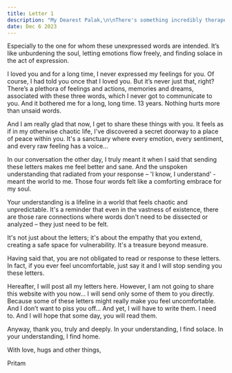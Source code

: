 ```yaml
---
title: Letter 1
description: "My Dearest Palak,\n\nThere's something incredibly therapeutic about pouring one's heart out, right? "
date: Dec 6 2023
---
```


Especially to the one for whom these unexpressed words are intended. It’s like unburdening the soul, letting emotions flow freely, and finding solace in the act of expression.

I loved you and for a long time, I never expressed my feelings for you. Of course, I had told you once that I loved you. But it’s never just that, right? There’s a plethora of feelings and actions, memories and dreams, associated with these three words, which I never got to communicate to you. And it bothered me for a long, long time. 13 years. Nothing hurts more than unsaid words.

And I am really glad that now, I get to share these things with you. It feels as if in my otherwise chaotic life, I've discovered a secret doorway to a place of peace within you. It's a sanctuary where every emotion, every sentiment, and every raw feeling has a voice…

In our conversation the other day, I truly meant it when I said that sending these letters makes me feel better and sane. And the unspoken understanding that radiated from your response – 'I know, I understand' - meant the world to me. Those four words felt like a comforting embrace for my soul.

Your understanding is a lifeline in a world that feels chaotic and unpredictable. It's a reminder that even in the vastness of existence, there are those rare connections where words don't need to be dissected or analyzed – they just need to be felt.

It's not just about the letters; it's about the empathy that you extend, creating a safe space for vulnerability. It's a treasure beyond measure.

Having said that, you are not obligated to read or response to these letters. In fact, if you ever feel uncomfortable, just say it and I will stop sending you these letters.

Hereafter, I will post all my letters here. However, I am not going to share this website with you now… I will send only some of them to you directly. Because some of these letters might really make you feel uncomfortable. And I don’t want to piss you off… And yet, I will have to write them. I need to. And I will hope that some day, you will read them.

Anyway, thank you, truly and deeply. In your understanding, I find solace. In your understanding, I find home.

With love, hugs and other things,

Pritam
